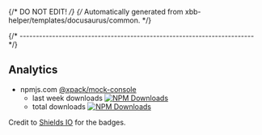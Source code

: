 {/* DO NOT EDIT! */}
{/* Automatically generated from xbb-helper/templates/docusaurus/common. */}


{/* ------------------------------------------------------------------------ */}

## Analytics

- npmjs.com [@xpack/mock-console](https://www.npmjs.com/package/@xpack/mock-console)
  - last week downloads [![NPM Downloads](https://img.shields.io/npm/dw/%40xpack%2Fmock-console)](https://www.npmjs.com/package/@xpack/mock-console/)
  - total downloads [![NPM Downloads](https://img.shields.io/npm/d18m/%40xpack%2Fmock-console)
](https://www.npmjs.com/package/@xpack/mock-console/)

Credit to [Shields IO](https://shields.io) for the badges.
